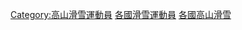 {{Parent category}}
{{Categories by country|nocat}}
{{Commons category|Alpine skiers by country}}

[[Category:高山滑雪運動員|Category:高山滑雪運動員]]
[[Category:各國滑雪運動員|]]
[[Category:各國高山滑雪|]]